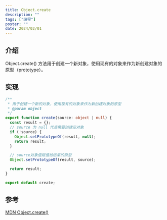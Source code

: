 ```yaml
---
title: Object.create
description: ""
tags: ["编程"]
poster: ""
date: 2024/02/01
---
```


## 介绍

Object.create() 方法用于创建一个新对象，使用现有的对象来作为新创建对象的原型（prototype）。

## 实现

```typescript
/**
 * 用于创建一个新的对象，使用现有的对象来作为新创建对象的原型
 * @param object
 */
export function create(source: object | null) {
  const result = {};
  // source 为 null 代表需要创建空对象
  if (!source) {
    Object.setPrototypeOf(result, null);
    return result;
  }

  // source对象值赋值给结果的原型
  Object.setPrototypeOf(result, source);

  return result;
}

export default create;
```

## 参考

[MDN Object.create()](https://developer.mozilla.org/zh-CN/docs/Web/JavaScript/Reference/Global_Objects/Object/create)
